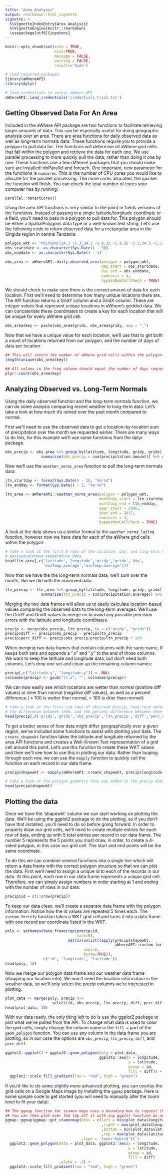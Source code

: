 ---
title: "Area Analysis"
output: rmarkdown::html_vignette
vignette: >
  %\VignetteIndexEntry{Area Analysis}
  %\VignetteEngine{knitr::rmarkdown}
  \usepackage[utf8]{inputenc}
---

```{r setup, include=FALSE}
knitr::opts_chunk$set(echo = TRUE,
                      eval=TRUE,
                      message = FALSE,
                      warning = FALSE,
                      results='hide')
```

```{r load_packages}
# load required packages
library(aWhereAPI)
library(dplyr)

# load credentials to access aWhere API
aWhereAPI::load_credentials('credentials_trial.txt')
```


## Getting Observed Data For An Area
Included in the aWhere API package are two functions to facilitate retrieving larger amounts of data. This can be especially useful for doing geographic analysis over an area. There are area functions for daily observed data as well as long-term normals data. These functions require you to provide a polygon to pull data for. The functions will determine all aWhere grid cells that fall within the polygon and retrieve the data for each one. We use parallel processing to more quickly pull the data, rather than doing it one by one. These functions use a few different packages that you should make sure are installed: doParallel and foreach. One important, new parameter for the functions is `numcores`. This is the number of CPU cores you would like to allocate for the parallel processing. The more cores allocated, the quicker the function will finish. You can check the total number of cores your computer has by running:
```{r detectCores, results=TRUE}
parallel::detectCores()
```

Using the area API functions is very similar to the point or fields versions of the functions. Instead of passing in a single latitude/longitude coordinate or a field, you'll need to pass in a polygon to pull data for. This polygon should be either a SpatialPolygons data type or a well-known text string. Let's use the following code to return observed data for a rectangular area in the Singida region in central Tanzania:
```{r observedArea}
polygon_wkt <- "POLYGON((34.3 -5.3,34.3 -5.9,35 -5.9,35 -5.3,34.3 -5.3))"
obs_startdate <- as.character(Sys.Date() - 30)
obs_enddate <- as.character(Sys.Date() - 1)

obs_area <- aWhereAPI::daily_observed_area(polygon = polygon_wkt, 
                                           day_start = obs_startdate, 
                                           day_end = obs_enddate, 
                                           numcores = 4, 
                                           bypassNumCallCheck = TRUE)
```

We should check to make sure there is the correct amount of data for each location. First we'll need to determine how many unique locations there are. The API function returns a GridY column and a GridX column. These are integer values that represent unique locations in aWhere's gridded data. We can concatenate these coordinates to create a key for each location that will be unique for every aWhere grid cell.
```{r createKey}
obs_area$key <- paste(obs_area$gridx, obs_area$gridy, sep = "_")
```

Now that we have a unique value for each location, we'll use that to get both a count of locations returned from our polygon, and the number of days of data per location.
```{r checkData}
## This will return the number of aWhere grid cells within the polygon
length(unique(obs_area$key))

## All values in the freq column should equal the number of days requested
plyr::count(obs_area$key)
```


## Analyzing Observed vs. Long-Term Normals
Using the daily observed function and the long-term normals function, we can do some analysis comparing recent weather to long-term data. Let's take a look at how much it's rained over the past month compared to normal.

First we'll need to use the observed data to get a location-by-location sum of precipitation over the month we requested earlier. There are many ways to do this, for this example we'll use some functions from the dplyr package.
```{r aggregateObsPrecip}
obs_precip <- obs_area %>% group_by(latitude, longitude, gridy, gridx) %>%
                summarise(obs_precip = sum(precipitation.amount)) %>% data.frame()
```

Now we'll use the `weather_norms_area` function to pull the long-term normals data:
```{r ltnArea}
ltn_startday <- format(Sys.Date() - 30, "%m-%d")
ltn_endday <- format(Sys.Date() - 1, "%m-%d")

ltn_area <- aWhereAPI::weather_norms_area(polygon = polygon_wkt, 
                                          monthday_start = ltn_startday,
                                          monthday_end = ltn_endday, 
                                          year_start = 2006,
                                          year_end = 2017, 
                                          numcores = 4, 
                                          bypassNumCallCheck = TRUE)
```

A look at the data shows us a similar format to the `weather_norms_latlng` function, however now we have data for each of the aWhere grid cells within the polygon:
```{r headLTN, results=TRUE}
# take a look at the first 6 rows of the location, day, and long-term normal 
# maximum/minumum temperature data
head(ltn_area[,c('latitude','longitude','gridy','gridx','day',
                 'maxTemp.average','minTemp.average')])
```

Now that we have the the long-term normals data, we'll sum over the month, like we did with the observed data.
```{r aggregateLTN}
ltn_precip <- ltn_area %>% group_by(latitude, longitude, gridy, gridx) %>%
                summarise(ltn_precip = sum(precipitation.average)) %>% data.frame()
```

Merging the two data frames will allow us to easily calculate location-based values comparing the observed data to the long-term averages. We'll use the GridY and GridX values to merge on to avoid any possible precision errors with the latitude and longitude coordinates.
```{r mergeData}
precip <- merge(obs_precip, ltn_precip, by = c("gridy", "gridx"))
precip$diff <- precip$obs_precip - precip$ltn_precip
precip$perc_diff <- precip$obs_precip/precip$ltn_precip * 100
```

When merging two data frames that contain columns with the same name, R keeps both sets and appends a ".x" and ".y" to the end of those columns. We want to keep the latitude and longitude data, but don't need both columns. Let's drop one set and clean up the remaining column names:
```{r selectColumns}
precip[,c("latitude.y", "longitude.y")] <- NULL
colnames(precip) <- gsub("\\.x", "", colnames(precip))
```

We can now easily see which locations are wetter than normal (positive diff values) or drier than normal (negative diff values), as well as a percent difference ( > 100 is wetter than normal, < 100 is drier than normal):
```{r, results=TRUE}
# take a look at the first six rows of observed precip, long-term normal precip,
# the difference between them, and the percent difference between them per grid
head(precip[,c('gridy','gridx','obs_precip','ltn_precip','diff','perc_diff')])
```


To get a better sense of how data might differ geographically over a given region, we've included some functions to assist with plotting your data. The `create_shapewkt` function takes the latitude and longitude returned by the area API functions and creates a Well-Known Text representation of a grid cell around this point. Let's use this function to create these WKT values and then we'll see how to use this in plotting our data. Rather than looping through each row, we can use the `mapply` function to quickly call the function on each record in our data frame. 
```{r createWKT, results=TRUE}
precip$shapewkt <- mapply(aWhereAPI::create_shapewkt, precip$longitude, precip$latitude)

# take a look at the polygon geometry that was added to the precip data frame
head(precip$shapewkt)
```


## Plotting the data
Once we have the 'shapewkt' column we can start working on plotting the data. We'll be using the ggplot2 package to do the plotting, so if you don't have that installed, you'll need to do so before going forward. In order to properly draw our grid cells, we'll need to create multiple entries for each row of data, ending up with 5 total entries per record in our data frame. The number 5 represents the 5 points you must draw, in order, to create a 4-sided polygon, in this case our grid cell. The start and end points will be the same coordinate.

To do this we can combine several functions into a single line which will return a data frame with the correct polygon structure so that we can plot the data. First we'll need to assign a unique id to each of the records in our data. At this point, each row in our data frame represents a unique grid cell. Therefore, we can simply assign numbers in order starting at 1 and ending with the number of rows in our data:
```{r polyID}
precip$id = c(1:nrow(precip))
```

To keep our data clean, we'll create a separate data frame with the polygon information. Notice how the id values are repeated 5 times each. The `custom_fortify` function takes a WKT grid cell and turns it into a data frame with one record per coordinate listed in the WKT.
```{r customFortify, results=TRUE}
poly <- setNames(data.frame(rep(precip$id, 
                                each=5), 
                            matrix(unlist(lapply(precip$shapewkt, 
                                                 aWhereAPI::custom_fortify)), 
                                   ncol=2, 
                                   byrow=TRUE)), 
                 c('id', 'longitude', 'latitude'))
head(poly, 10)
```

Now we merge our polygon data frame and our weather data frame (dropping our location info). We won't need the location information in the weather data, so we'll only select the precip columns we're interested in plotting.
```{r plot_daata, results=TRUE}
plot_data <- merge(poly, precip %>% 
                     select(id, obs_precip, ltn_precip, diff, perc_diff), by = "id")
head(plot_data, 10)
```

With our data ready, the only thing left to do is use the ggplot2 package to plot what we've pulled from the API. To change what data is used to color the grid cells, simply change the column name in the `fill = ` part of the `geom_polygon` function. You can use any column in the data frame you are plotting, so in our case the options are `obs_precip`, `ltn_precip`, `diff`, and `perc_diff`.
```{r normalPlot, results=TRUE}
ggplot2::ggplot() + ggplot2::geom_polygon(data = plot_data, 
                                          ggplot2::aes(x = longitude, 
                                                       y = latitude, 
                                                       group = id, 
                                                       fill = diff)) + 
  ggplot2::scale_fill_gradient(low = "red", high = "green")
```

If you'd like to do some slightly more advanced plotting, you can overlay the grid cells on a Google Maps image by installing the `ggmap` package. Here is some sample code to get started (you will need to manually alter the zoom level to fit your data):
```{r ggmapPlot, results=TRUE}
## The ggmap function for stamen maps uses a bounding box to request the image.
## You can then plot over the top off it with any ggplot function as normally used.
ggmap::ggmap(ggmap::get_stamenmap(bbox = c(left = min(plot_data$longitude)
                                           ,right = max(plot_data$longitude)
                                           ,bottom = min(plot_data$latitude)
                                           ,top = max(plot_data$latitude))
                                  ,type = 'toner-hybrid')) + 
  ggplot2::geom_polygon(data = plot_data, ggplot2::aes(x = longitude, 
                                                       y = latitude, 
                                                       group = id, 
                                                       fill = diff)
                        ,alpha = .2) + 
  ggplot2::scale_fill_gradient(low = "red", high = "green")


```
